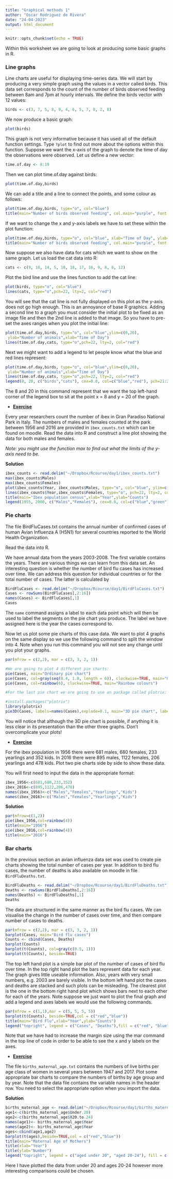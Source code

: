 ```yaml
---
title: "Graphical methods 1"
author: "Oscar Rodriguez de Rivera"
date: "24-04-2023"
output: html_document
---
```


```r
knitr::opts_chunk$set(echo = TRUE)
```

Within this worksheet we are going to look at producing some basic graphs in R.

### Line graphs

Line charts are useful for displaying time-series data. We will start by producing a very simple graph using the values in a vector called birds. This data set corresponds to the count of the number of birds observed feeding between 8am and 7pm at hourly intervals. We define the birds vector with 12 values:

```r
birds <- c(3, 7, 5, 8, 9, 4, 6, 5, 7, 8, 2, 8)
```

We now produce a basic graph:

```r
plot(birds)
```

This graph is not very informative because it has used all of the default function settings. Type `?plot` to find out more about the options within this function. Suppose we want the x-axis of the graph to denote the time of day the observations were observed. Let us define a new vector:

```r
time.of.day <- 8:19
```

Then we can plot time.of.day against birds:

```r
plot(time.of.day,birds)
```

We can add a title and a line to connect the points, and some colour as follows:

```r
plot(time.of.day,birds, type="o", col="blue")
title(main="Number of birds observed feeding", col.main="purple", font.main=3)
```

If we want to change the x and y-axis labels we have to set these within the plot function:

```r
plot(time.of.day,birds, type="o", col="blue", xlab="Time of Day", ylab="Number of Birds")
title(main="Number of birds observed feeding", col.main="purple", font.main=3)
```

Now suppose we also have data for cats which we want to show on the same graph. Let us load the cat data into R:

```r
cats <- c(9, 10, 14, 5, 10, 18, 17, 16, 9, 8, 6, 12)
```

Plot the bird line and use the lines function to add the cat line:

```r
plot(birds, type="o", col="blue")
lines(cats, type="o",pch=22, lty=2, col="red")
```

You will see that the cat line is not fully displayed on this plot as the y-axis does not go high enough. This is an annoyance of base R graphics. Adding a second line to a graph you must consider the initial plot to be fixed as an image file and then the 2nd line is added to that image. So you have to pre-set the axes ranges when you plot the initial line:

```r
plot(time.of.day,birds, type="o", col="blue",ylim=c(0,20),
 ylab="Number of animals",xlab="Time of Day")
lines(time.of.day,cats, type="o",pch=22, lty=2, col="red")
```

Next we might want to add a legend to let people know what the blue and red lines represent:

```r
plot(time.of.day,birds, type="o", col="blue",ylim=c(0,20),
 ylab="Number of animals",xlab="Time of Day")
lines(time.of.day,cats, type="o",pch=22, lty=2, col="red")
legend(8, 20, c("birds","cats"), cex=0.8, col=c("blue","red"), pch=21:22, lty=1:2)
```

The 8 and 20 in this command represent that we want the top left-hand corner of the legend box to sit at the point x = 8 and y = 20 of the graph.

-   [**Exercise**]{.underline}

Every year researchers count the number of ibex in Gran Paradiso National Park in Italy. The numbers of males and females counted at the park between 1956 and 2016 are provided in `ibex_counts.txt` which can be found on moodle. Read the data into R and construct a line plot showing the data for both males and females.

*Note: you might use the function max to find out what the limits of the y-axis need to be.*

**Solution**

```r
ibex_counts <- read.delim("~/Dropbox/Rcourse/day1/ibex_counts.txt")
max(ibex_counts$Males)
max(ibex_counts$Females)
plot(ibex_counts$Year, ibex_counts$Males, type="o", col="blue", ylim=c(0,2100), ann=FALSE)
lines(ibex_counts$Year,ibex_counts$Females, type="o", pch=22, lty=2, col="green")
title(main="Ibex population census",xlab="Year",ylab="Counts")
legend(1955, 2000, c("Males","Females"), cex=0.8, col=c("blue","green"), pch=21:22, lty=1:2)
```

### Pie charts

The file BirdFluCases.txt contains the annual number of confirmed cases of human Avian Influenza A (H5N1) for several countries reported to the World Health Organization.

Read the data into R.

We have annual data from the years 2003-2008. The first variable contains the years. There are various things we can learn from this data set. An interesting question is whether the number of bird flu cases has increased over time. We can address this question for individual countries or for the total number of cases. The latter is calculated by

```r
BirdFluCases <- read.delim("~/Dropbox/Rcourse/day1/BirdFluCases.txt")
Cases <- rowSums(BirdFluCases[,2:16])
names(Cases) <- BirdFluCases[,1]
Cases
```

The `name` command assigns a label to each data point which will then be used to label the segments on the pie chart you produce. The label we have assigned here is the year the cases correspond to.

Now let us plot some pie charts of this case data. We want to plot 4 graphs on the same display so we use the following command to split the window into 4. Note when you run this command you will not see any change until you plot your graphs.

```r
par(mfrow = c(2,2), mar = c(3, 3, 2, 1))

#We are going to plot 4 different pie charts:
pie(Cases, main="Ordinary pie chart")
pie(Cases, col=gray(seq(0.4, 1.0, length = 6)), clockwise=TRUE, main="Grey colours")
pie(Cases, col=rainbow(6), clockwise=TRUE, main="Rainbow colours")

#For the last pie chart we are going to use an package called plotrix:

#install.packages("plotrix")
library(plotrix)
pie3D(Cases, labels=names(Cases),explode=0.1, main="3D pie chart", labelcex = 0.6)
```

You will notice that although the 3D pie chart is possible, if anything it is less clear in its presentation than the other three graphs. Don't overcomplicate your plots!

-   [**Exercise**]{.underline}

For the ibex population in 1956 there were 681 males, 680 females, 233 yearlings and 352 kids. In 2016 there were 895 males, 1122 females, 206 yearlings and 478 kids. Plot two pie charts side by side to show these data.

You will first need to input the data in the appropriate format:

```r
ibex_1956<-c(681,680,233,352)
ibex_2016<-c(895,1122,206,478)
names(ibex_1956)<-c("Males","Females","Yearlings","Kids")
names(ibex_2016)<-c("Males","Females","Yearlings","Kids")
```

**Solution**

```r
par(mfrow=c(1,2))
pie(ibex_1956,col=rainbow(4))
title(main="1956")
pie(ibex_2016,col=rainbow(4))
title(main="2016")
```

### Bar charts

In the previous section an avian influenza data set was used to create pie charts showing the total number of cases per year. In addition to bird flu cases, the number of deaths is also available on moodle in file `BirdFluDeaths.txt`.

```r
BirdFluDeaths <- read.delim("~/Dropbox/Rcourse/day1/BirdFluDeaths.txt")
Deaths <- rowSums(BirdFluDeaths[,2:16])
names(Deaths) <- BirdFluDeaths[,1]
Deaths
```

The data are structured in the same manner as the bird flu cases. We can visualise the change in the number of cases over time, and then compare number of cases to deaths.

```r
par(mfrow = c(2,2), mar = c(3, 3, 2, 1))
barplot(Cases, main="Bird flu cases")
Counts <- cbind(Cases, Deaths)
barplot(Counts)
barplot(t(Counts), col=gray(c(0.5, 1)))
barplot(t(Counts), beside=TRUE)
```

The top left hand plot is a simple bar plot of the number of cases of bird flu over time. In the top right hand plot the bars represent data for each year. The graph gives little useable information. Also, years with very small numbers, e.g. 2003 are barely visible. In the bottom left hand plot the cases and deaths are stacked and such plots can be misleading. The clearest plot is the one in the bottom right hand plot which shows bars next to each other for each of the years. Note suppose we just want to plot the final graph and add a legend and axes labels we would use the following commands.

```r
par(mfrow = c(1,1),mar = c(5, 5, 5, 5))
barplot(t(Counts), beside=TRUE,col = c("red","blue"))
title(main="Bird Flu",xlab="Year",ylab="Counts")
legend("topright", legend = c("Cases", "Deaths"),fill = c("red", "blue"))
```

Note that we have had to increase the margin size using the mar command in the top line of code in order to be able to see the x and y labels on the axes.

-   [**Exercise**]{.underline}

The file `births_maternal_age.txt` contains the numbers of live births per age class of women in several years between 1947 and 2017. Plot some appropriate bar charts to compare the numbers of births by age group and by year. Note that the data file contains the variable names in the header row. You need to select the appropriate option when you import the data.

**Solution**

```r
births_maternal_age <- read.delim("~/Dropbox/Rcourse/day1/births_maternal_age.txt")
age1<-c(births_maternal_age$Under.20)
age2<-c(births_maternal_age$X20.to.24)
names(age1)<- births_maternal_age$Year
names(age2)<- births_maternal_age$Year
ages<-cbind(age1,age2)
barplot(t(ages),beside=TRUE,col = c("red","blue"))
title(main="Maternal Age of Mothers")
title(xlab="Year")
title(ylab="Number")
legend("topright", legend = c("aged under 20", "aged 20-24"), fill = c("red", "blue"))
```

Here I have plotted the data from under 20 and ages 20-24 however more interesting comparisons could be chosen.

